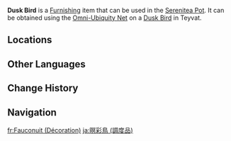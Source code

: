 {{About|the furnishing|the wildlife|Dusk Bird}}
{{Furnishing Infobox
|id             = 369163
|title          = Dusk Bird
|image          = Item Dusk Bird (Furnishing).png
|category       = Animal
|subcategory    = Outdoor Creature
|quality        = 3
|adeptal_energy = 100
|load           = 450
|reduced_load   = 450
|description    = A bird that lives in the jungles of [[Sumeru]]. Its vivid colors make it much-beloved. After being domesticated, it can be used as a courier for messages.<br>It is said that the Dusk Bird once possessed significant intellect and could learn human speech, even comprehending the written word.<br>After moving to the Realm Within, they are often found chit-chatting with [[Tubby]]. Unfortunately, Tubby reckons that it still requires a significant amount of time before they regain the ability to communicate with human beings.
|mention        = Tubby
|source1        = Omni-Ubiquity Net
}}
'''Dusk Bird''' is a [[Furnishing]] item that can be used in the [[Serenitea Pot]]. It can be obtained using the [[Omni-Ubiquity Net]] on a [[Dusk Bird]] in Teyvat.

==Locations==
{{Transclude|Dusk Bird|Locations}}

==Other Languages==
{{Other Languages
|Transclude=Dusk Bird
}}

==Change History==
{{Change History|3.0}}

==Navigation==
{{Furnishing Navbox/Living|Animal}}

[[fr:Fauconuit (Décoration)]]
[[ja:暝彩鳥 (調度品)]]
